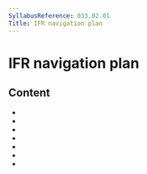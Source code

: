 ```yaml
---
SyllabusReference: 033.02.01
Title: IFR navigation plan
---
```


# IFR navigation plan

## Content

- <Link href="033.02.01.01" />
- <Link href="033.02.01.02" />
- <Link href="033.02.01.03" />
- <Link href="033.02.01.04" />
- <Link href="033.02.01.05" />
- <Link href="033.02.01.06" />
- <Link href="033.02.01.07" />
